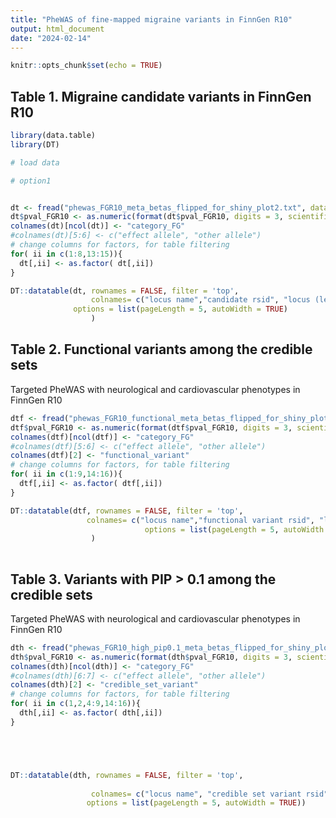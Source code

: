 ```yaml
---
title: "PheWAS of fine-mapped migraine variants in FinnGen R10"
output: html_document
date: "2024-02-14"
---
```


```r
knitr::opts_chunk$set(echo = TRUE)
```


## Table 1. Migraine candidate variants in FinnGen R10
```r
library(data.table)
library(DT)

# load data

# option1


dt <- fread("phewas_FGR10_meta_betas_flipped_for_shiny_plot2.txt", data.table=F)
dt$pval_FGR10 <- as.numeric(format(dt$pval_FGR10, digits = 3, scientific = 5))
colnames(dt)[ncol(dt)] <- "category_FG"
#colnames(dt)[5:6] <- c("effect allele", "other allele")
# change columns for factors, for table filtering
for( ii in c(1:8,13:15)){
  dt[,ii] <- as.factor( dt[,ii])
}

DT::datatable(dt, rownames = FALSE, filter = 'top',
                  colnames= c("locus name","candidate rsid", "locus (lead rsid)","chr" ,"position","effect allele", "other allele" ,"nearest genes", "beta (FGR10)", "beta (migraine)", "pval (FGR10)", "pval (migraine)", "phenocode (FGR10)", "phenotype", "category (FG)"),
              options = list(pageLength = 5, autoWidth = TRUE)
                  )

```



## Table 2. Functional variants among the credible sets
Targeted PheWAS with neurological and cardiovascular phenotypes in FinnGen R10 


```r

dtf <- fread("phewas_FGR10_functional_meta_betas_flipped_for_shiny_plot2.txt", data.table=F)
dtf$pval_FGR10 <- as.numeric(format(dtf$pval_FGR10, digits = 3, scientific = 5))
colnames(dtf)[ncol(dtf)] <- "category_FG"
#colnames(dtf)[5:6] <- c("effect allele", "other allele")
colnames(dtf)[2] <- "functional_variant"
# change columns for factors, for table filtering
for( ii in c(1:9,14:16)){
  dtf[,ii] <- as.factor( dtf[,ii])
}

DT::datatable(dtf, rownames = FALSE, filter = 'top',
                 colnames= c("locus name","functional variant rsid", "locus (lead rsid)","chr" ,"position","effect allele", "other allele","function (VEP)" ,"gene", "beta (FGR10)", "beta (migraine)", "pval (FGR10)", "pval (migraine)", "phenocode (FGR10)", "phenotype", "category (FG)"),
                              options = list(pageLength = 5, autoWidth = TRUE)
                  )
    

```



## Table 3. Variants with PIP > 0.1 among the credible sets
Targeted PheWAS with neurological and cardiovascular phenotypes in FinnGen R10 

```r



dth <- fread("phewas_FGR10_high_pip0.1_meta_betas_flipped_for_shiny_plot2.txt", data.table=F)
dth$pval_FGR10 <- as.numeric(format(dth$pval_FGR10, digits = 3, scientific = 5))
colnames(dth)[ncol(dth)] <- "category_FG"
#colnames(dth)[6:7] <- c("effect allele", "other allele")
colnames(dth)[2] <- "credible_set_variant"
# change columns for factors, for table filtering
for( ii in c(1,2,4:9,14:16)){
  dth[,ii] <- as.factor( dth[,ii])
}





DT::datatable(dth, rownames = FALSE, filter = 'top',
              
                  colnames= c("locus name", "credible set variant rsid","PIP credible set variant" ,"locus (lead rsid)","chr" ,"position","effect allele", "other allele", "nearest genes", "beta (FGR10)", "beta (migraine)", "pval (FGR10)", "pval (migraine)", "phenocode (FGR10)", "phenotype", "category (FG)"),
                 options = list(pageLength = 5, autoWidth = TRUE))

```
